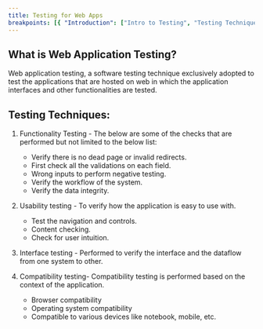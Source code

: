 ```yaml
---
title: Testing for Web Apps
breakpoints: [{ "Introduction": ["Intro to Testing", "Testing Techniques"] }]
---
```


<Section data-name="Intro to Testing">

## What is Web Application Testing?

Web application testing, a software testing technique exclusively adopted to test the applications that are hosted on web in which the application interfaces and other functionalities are tested.

</Section>

<Section data-name="Testing Techniques">

## Testing Techniques:

1. Functionality Testing - The below are some of the checks that are performed but not limited to the below list:

   - Verify there is no dead page or invalid redirects.
   - First check all the validations on each field.
   - Wrong inputs to perform negative testing.
   - Verify the workflow of the system.
   - Verify the data integrity.

2. Usability testing - To verify how the application is easy to use with.

   - Test the navigation and controls.
   - Content checking.
   - Check for user intuition.

3. Interface testing - Performed to verify the interface and the dataflow from one system to other.

4. Compatibility testing- Compatibility testing is performed based on the context of the application.

   - Browser compatibility
   - Operating system compatibility
   - Compatible to various devices like notebook, mobile, etc.

</Section>
